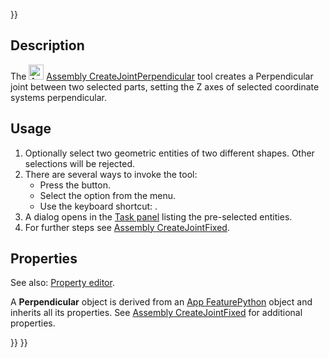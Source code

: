 <languages/>
{{UnfinishedDocu{{#translation:}}}}

{{Docnav
|[[Assembly_CreateJointParallel|CreateJointParallel]]
|[[Assembly_CreateJointAngle|CreateJointAngle]]
|[[Assembly_Workbench|Assembly]]
|IconL=Assembly_CreateJointParallel.svg
|IconR=Assembly_CreateJointAngle.svg
|IconC=Workbench_Assembly.svg
}}

{{GuiCommand
|Name=Assembly CreateJointPerpendicular
|MenuLocation=Assembly → Create Perpendicular Joint
|Workbenches=[[Assembly_Workbench|Assembly]]
|Shortcut={{KEY|M}}
|Version=1.0
|SeeAlso=
}}

==Description==

The [[Image:Assembly_CreateJointPerpendicular.svg|24px]] [[Assembly_CreateJointPerpendicular|Assembly CreateJointPerpendicular]] tool creates a Perpendicular joint between two selected parts, setting the Z axes of selected coordinate systems perpendicular.

==Usage==

# Optionally select two geometric entities of two different shapes. Other selections will be rejected.
# There are several ways to invoke the tool:
#* Press the {{Button|[[Image:Assembly_CreateJointPerpendicular.svg|16px]] [[Assembly_CreateJointPerpendicular|Create Perpendicular Joint]]}} button.
#* Select the {{MenuCommand|Assembly → [[Image:Assembly_CreateJointPerpendicular.svg|16px]] Create Perpendicular Joint}} option from the menu.
#* Use the keyboard shortcut: {{KEY|M}}.
# A dialog opens in the [[Task_panel|Task panel]] listing the pre-selected entities.
# For further steps see [[Assembly_CreateJointFixed#Usage|Assembly CreateJointFixed]].

==Properties==

See also: [[Property_editor|Property editor]].

A '''Perpendicular''' object is derived from an [[App_FeaturePython|App FeaturePython]] object and inherits all its properties. See [[Assembly_CreateJointFixed#Properties|Assembly CreateJointFixed]] for additional properties.


{{Docnav
|[[Assembly_CreateJointParallel|CreateJointParallel]]
|[[Assembly_CreateJointAngle|CreateJointAngle]]
|[[Assembly_Workbench|Assembly]]
|IconL=Assembly_CreateJointParallel.svg
|IconR=Assembly_CreateJointAngle.svg
|IconC=Workbench_Assembly.svg
}}

{{Assembly_Tools_navi{{#translation:}}}}
{{Userdocnavi{{#translation:}}}}